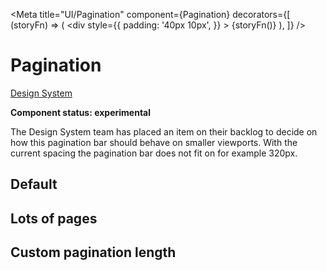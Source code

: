 
<Meta
  title="UI/Pagination"
  component={Pagination}
  decorators={[
    (storyFn) => (
      <div
        style={{
          padding: '40px 10px',
        }}
      >
        {storyFn()}
      </div>
    ),
  ]}
/>

# Pagination

[Design System](https://designsystem.amsterdam.nl/7awj1hc9f/p/431c4a-pagination)

**Component status: experimental**

The Design System team has placed an item on their backlog to decide on how this pagination bar should behave on
smaller viewports. With the current spacing the pagination bar does not fit on for example 320px.

## Default

<Preview>
  <Story name="Default">
    <Pagination page={1} pageSize={10} collectionSize={40} />
    <Pagination page={3} pageSize={10} collectionSize={50} />
    <Pagination page={6} pageSize={10} collectionSize={60} />
  </Story>
</Preview>

## Lots of pages

<Preview>
  <Story name="Lots of pages">
    <Pagination collectionSize={300} pageSize={10} page={2} />
    <Pagination collectionSize={300} pageSize={10} page={20} />
    <Pagination collectionSize={300} pageSize={10} page={30} />
  </Story>
</Preview>

## Custom pagination length

<Preview>
  <Story name="Custom pagination length">
    <Pagination
      collectionSize={300}
      pageSize={10}
      page={2}
      paginationLength={12}
    />
    <Pagination
      collectionSize={300}
      pageSize={10}
      page={20}
      paginationLength={5}
    />
  </Story>
</Preview>
